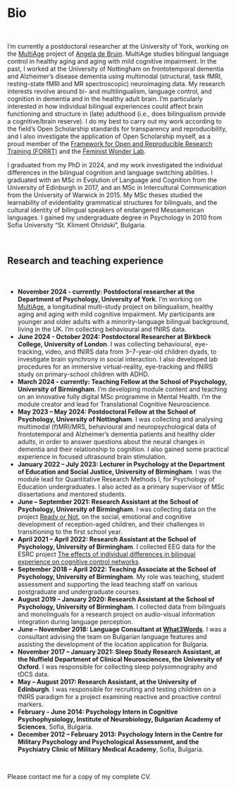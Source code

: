# Bio
&nbsp;

<div align="justify">
I'm currently a postdoctoral researcher at the University of York, working on the <a href="https://www.york.ac.uk/psychology/news-and-events/news-and-events/2023/multiage/" target="_blank">MultiAge</a> project of <a href="https://www.york.ac.uk/psychology/staff/academicstaff/amdb504/" target="_blank">Angela de Bruin</a>. MultiAge studies bilingual language control in healthy aging and aging with mild cognitive impairment. In the past, I worked at the University of Nottingham on frontotemporal dementia and Alzheimer's disease dementia using multimodal (structural, task fMRI, resting-state fMRI and MR spectroscopic) neuroimaging data. My research interests revolve around bi- and multilingualism, language control, and cognition in dementia and in the healthy adult brain. I'm particularly interested in how individual bilingual experiences could affect brain functioning and structure in (late) adulthood (i.e., does bilingualism provide a cognitive/brain reserve). I do my best to carry out my work according to the field's Open Scholarship standards for transparency and reproducibility, and I also investigate the application of Open Scholarship myself, as a proud member of the <a href="https://forrt.org/" target="_blank">Framework for Open and Reproducible Research Training (FORRT)</a> and the <a href="https://feministwonderlabcoll.github.io/feministwonderlab/" target="_blank">Feminist Wonder Lab</a>. 

I graduated from my PhD in 2024, and my work investigated the individual differences in the bilingual cognition and language switching abilities. I graduated with an MSc in Evolution of Language and Cognition from the University of Edinburgh in 2017, and an MSc in Intercultural Communication from the University of Warwick in 2015. My MSc theses studied the learnability of evidentiality grammatical structures for bilinguals, and the cultural identity of bilingual speakers of endangered Mesoamerican languages. I gained my undergraduate degree in Psychology in 2010 from Sofia University "St. Kliment Ohridski", Bulgaria. 


</div>
&nbsp;

## Research and teaching experience
&nbsp;

<div align="justify">
* **November 2024 - currently: Postdoctoral researcher at the Department of Psychology, University of York**. I'm working on <a href="https://www.york.ac.uk/psychology/news-and-events/news-and-events/2023/multiage/" target="_blank">MultiAge</a>, a longitudinal multi-study project on bilingualism, healthy aging and aging with mild cognitive impairment. My participants are younger and older adults with a minority-language bilingual background, living in the UK. I'm collecting behavioural and fNIRS data.
* **June 2024 - October 2024: Postdoctoral Researcher at Birkbeck College, University of London**. I was collecting behavioural, eye-tracking, video, and fNIRS data from 3–7-year-old children dyads, to investigate brain synchrony in social interaction. I also developed lab procedures for an immersive virtual-reality, eye-tracking and fNIRS study on primary-school children with ADHD.
* **March 2024 - currently: Teaching Fellow at the School of Psychology, University of Birmingham**. I'm developing module content and teaching on an innovative fully digital MSc programme in Mental Health. I'm the module creator and lead for Translational Cognitive Neuroscience. 
*	**May 2023 – May 2024: Postdoctoral Fellow at the School of Psychology, University of Nottingham**. I was collecting and analysing multimodal (f)MRI/MRS, behavioural and neuropsychological data of frontotemporal and Alzheimer's dementia patients and healthy older adults, in order to answer questions about the neural changes in dementia and their relationship to cognition. I also gained some practical experience in focused ultrasound brain stimulation.
*	**January 2022 – July 2023: Lecturer in Psychology at the Department of Education and Social Justice, University of Birmingham**. I was the module lead for Quantitative Research Methods I, for Psychology of Education undergraduates. I also acted as a primary supervisor of MSc dissertations and mentored students. 
*	**June – September 2021: Research Assistant at the School of Psychology, University of Birmingham**. I was collecting data on the project <a href="https://readyornotstudy.uk/" target="_blank">Ready or Not</a>, on the social, emotional and cognitive development of reception-aged children, and their challenges in transitioning to the first school year. 
* **April 2021 – April 2022: Research Assistant at the School of Psychology, University of Birmingham**. I collected EEG data for the ESRC project <a href="https://research.birmingham.ac.uk/en/projects/the-effects-of-individual-differences-in-bilingual-experience-on-" target="_blank">The effects of individual differences in bilingual experience on cognitive control networks</a>. 
*	**September 2018 – April 2022: Teaching Associate at the School of Psychology, University of Birmingham**. My role was teaching, student assessment and supporting the lead teaching staff on various postgraduate and undergraduate courses.
*	**August 2019 – January 2020: Research Assistant at the School of Psychology, University of Birmingham**. I collected data from bilinguals and monolinguals for a research project on audio-visual information integration during language perception.
*	**June – November 2018: Language Consultant at <a href="https://what3words.com/about" target="_blank">What3Words</a>**. I was a consultant advising the team on Bulgarian language features and assisting the development of the location application for Bulgaria. 
*	**November 2017 – January 2021: Sleep Study Research Assistant, at the Nuffield Department of Clinical Neurosciences, the University of Oxford**. I was responsible for collecting sleep polysomnography and tDCS data.
*	**May – August 2017: Research Assistant, at the University of Edinburgh**. I was responsible for recruiting and testing children on a fNIRS paradigm for a project examining reactive and proactive control markers. 
*	**February - June 2014: Psychology Intern in Cognitive Psychophysiology, Institute of Neurobiology, Bulgarian Academy of Sciences**, Sofia, Bulgaria. 
*	**December 2012 – February 2013: Psychology Intern in the Centre for Military Psychology and Psychological Assessment, and the Psychiatry Clinic of Military Medical Academy**, Sofia, Bulgaria. 
</div>
&nbsp;

Please contact me for a copy of my complete CV.

